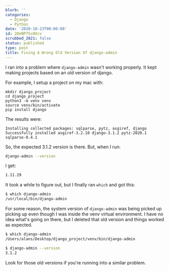 ```yaml
---
blurb: ''
categories:
  - Django
  - Python
date: '2020-10-23T00:00:00'
id: 20eNP7ScHXcv
scrubbed_2021: false
status: published
type: post
title: Fixing A Wrong Old Version Of django-admin
---
```


I ran into a problem where `django-admin` wasn't working properly. It kept making projects based on an old version of django. 

For example, I setup a project on my mac with:

```bash{numberLines: true}
mkdir django_project
cd django_project
python3 -m venv venv
source venv/bin/activate
pip install django
```

The results were:

```python{numberLines: true}
Installing collected packages: sqlparse, pytz, asgiref, django
Successfully installed asgiref-3.2.10 django-3.1.2 pytz-2020.1 sqlparse-0.4.1    
```

So, the expected 3.1.2 version is there. But, when I run:

```bash
django-admin --version 
```

I get:

```bash
1.11.29
```

It took a while to figure out, but I finally ran `which` and got this:

```bash
$ which django-admin
/usr/local/bin/django-admin
```

For some reason, the system version of `django-admin` was being picked up picking up even though I was inside the venv virtual environment. I have no idea what's going on there, but I deleted that old version and things worked as expected. 

```bash
$ which django-admin
/Users/alans/Desktop/django_project/venv/bin/django-admin

$ django-admin --version
3.1.2

```

Look for those old versions if you're running into a similar problem.
